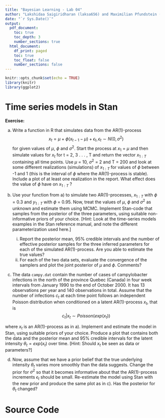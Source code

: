 ```yaml
---
title: "Bayesian Learning - Lab 04"
author: "Lakshidaa Saigiridharan (laksa656) and Maximilian Pfundstein (maxpf364)"
date: "`r Sys.Date()`"
output:
  pdf_document:
    toc: true
    toc_depth: 3
    number_sections: true
  html_document:
    df_print: paged
    toc: true
    toc_float: false
    number_sections: false
---
```


```r
knitr::opts_chunk$set(echo = TRUE)
library(knitr)
library(ggplot2)
```

# Time series models in Stan

**Exercise:** 

(a) Write a function in R that simulates data from the AR(1)-process
$$ x_t = \mu + \phi(x_{t-1} - \mu) + \epsilon_t,  \epsilon_t \sim N(0, \sigma^2)      $$
for given values of $\mu$, $\phi$ and $\sigma^2$. Start the process at $x_1$ = $\mu$ and then simulate values for $x_t$ for t = 2, 3 . . . , T and return the vector $x_{1:T}$ containing all time points.  Use $\mu$ = 10, $\sigma^2$ = 2 and T = 200 and look at some different realizations (simulations) of $x_{1:T}$ for values of $\phi$ between -1 and 1 (this is the interval of $\phi$ where the AR(1)-process is stable). Include a plot of at least one realization in the report. What effect does the value of $\phi$ have on $x_{1:T}$ ?

(b) Use your function from a) to simulate two AR(1)-processes, $x_{1:T}$ with $\phi$ = 0.3 and $y_{1:T}$ with $\phi$ = 0.95. Now, treat the values of $\mu$, $\phi$ and $\sigma^2$ as unknown and estimate them using MCMC. Implement Stan-code that samples from the posterior of the three parameters, using suitable non-informative priors of your choice. [Hint: Look at the time-series models examples in the Stan reference manual, and note the different parameterization used here.]

    (i) Report the posterior mean, 95% credible intervals and the number of effective posterior samples for the three inferred parameters for each of the simulated AR(1)-process. Are you able to estimate the true values?
    (ii) For each of the two data sets, evaluate the convergence of the samplers and plot the joint posterior of $\mu$ and $\phi$. Comments?
    
(c) The data `campy.dat` contain the number of cases of campylobacter infections in the north of the province Quebec (Canada) in four week intervals from January 1990 to the end of October 2000. It has 13 observations per year and 140 observations in total. Assume that the number of infections $c_t$ at each time point follows an independent Poisson distribution when conditioned on a latent AR(1)-process $x_t$, that is
$$ c_t | x_t  \sim Poisson(exp(x_t)) $$

where $x_t$ is an AR(1)-process as in a). Implement and estimate the model in Stan, using suitable priors of your choice. Produce a plot that contains both the data and the posterior mean and 95% credible intervals for the latent intensity $\theta_t = exp (x_t)$ over time. [Hint: Should $x_t$ be seen as data or parameters?]

(d) Now, assume that we have a prior belief that the true underlying intensity $\theta_t$ varies more smoothly than the data suggests. Change the prior for $\sigma^2$ so that it becomes informative about that the AR(1)-process increments $\epsilon_t$ should be small. Re-estimate the model using Stan with the new prior and produce the same plot as in c). Has the posterior for $\theta_t$ changed?




# Source Code

```r

```

